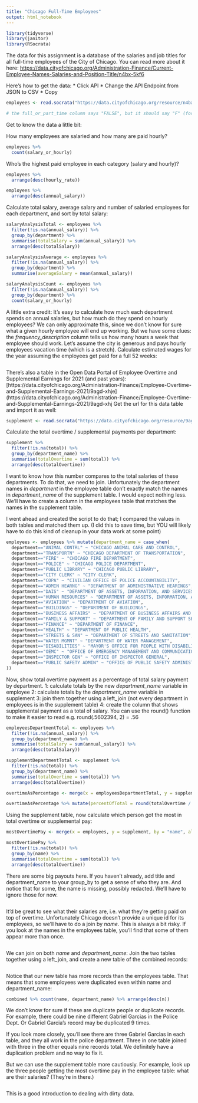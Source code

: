 ```yaml
---
title: "Chicago Full-Time Employees"
output: html_notebook
---
```


```r
library(tidyverse)
library(janitor)
library(RSocrata)
```

The data for this assignment is a database of the salaries and job titles for all full-time employees of the City of Chicago. You can read more about it here: [https://data.cityofchicago.org/Administration-Finance/Current-Employee-Names-Salaries-and-Position-Title/n4bx-5kf6](https://data.cityofchicago.org/Administration-Finance/Current-Employee-Names-Salaries-and-Position-Title/n4bx-5kf6)

Here's how to get the data:
  * Click API
  * Change the API Endpoint from JSON to CSV
  * Copy

```r
employees <- read.socrata("https://data.cityofchicago.org/resource/n4bx-5kf6.csv")

# the full_or_part_time column says "FALSE", but it should say "F" (for full time--because these are all full-time employees)
```

Get to know the data a little bit:

How many employees are salaried and how many are paid hourly? 
```r
employees %>%
  count(salary_or_hourly)

```

Who's the highest paid employee in each category (salary and hourly)?
```r
employees %>%
  arrange(desc(hourly_rate))

employees %>%
  arrange(desc(annual_salary))
```

Calculate total salary, average salary and number of salaried employees for each department, and sort by total salary: 
```r
salaryAnalysisTotal <- employees %>%
  filter(!is.na(annual_salary)) %>%
  group_by(department) %>%
  summarise(totalSalary = sum(annual_salary)) %>%
  arrange(desc(totalSalary))

salaryAnalysisAverage <- employees %>%
  filter(!is.na(annual_salary)) %>%
  group_by(department) %>%
  summarise(averageSalary = mean(annual_salary))

salaryAnalysisCount <- employees %>%
  filter(!is.na(annual_salary)) %>%
  group_by(department) %>%
  count(salary_or_hourly)
```

A little extra credit:
It's easy to calculate how much each department spends on annual salaries, but how much do they spend on hourly employees? We can only approximate this, since we don't know for sure what a given hourly employee will end up working. But we have some clues: the *frequency_description* column tells us how many hours a week that employee should work. Let's assume the city is generous and pays hourly employees vacation time (which is a stretch). Calculate estimated wages for the year assuming the employees get paid for a full 52 weeks:
```r

```

There's also a table in the Open Data Portal of Employee Overtime and Supplemental Earnings for 2021 (and past years): 
[https://data.cityofchicago.org/Administration-Finance/Employee-Overtime-and-Supplemental-Earnings-2021/9agd-xhje](https://data.cityofchicago.org/Administration-Finance/Employee-Overtime-and-Supplemental-Earnings-2021/9agd-xhj
Get the url for this data table and import it as well:
```r
supplement <- read.socrata("https://data.cityofchicago.org/resource/9agd-xhje.csv")
```

Calculate the total overtime / supplemental payments per department: 
```r
supplement %>%
  filter(!is.na(total)) %>%
  group_by(department_name) %>%
  summarise(totalOvertime = sum(total)) %>%
  arrange(desc(totalOvertime))
```
I want to know how this number compares to the total salaries of these departments. To do that, we need to join. 
Unfortunately the department names in *department* in the employee table don't exactly match the names in *department_name* of the supplement table. I would expect nothing less. We'll have to create a column in the employees table that matches the names in the supplement table.

I went ahead and created the script to do that; I compared the values in both tables and matched them up.
(I did this to save time, but YOU will likely have to do this kind of cleanup in your data work at some point)
```r
employees <- employees %>% mutate(department_name = case_when(
  department=="ANIMAL CONTRL" ~ "CHICAGO ANIMAL CARE AND CONTROL",
  department=="TRANSPORTN" ~ "CHICAGO DEPARTMENT OF TRANSPORTATION",
  department=="FIRE" ~ "CHICAGO FIRE DEPARTMENT",
  department=="POLICE" ~ "CHICAGO POLICE DEPARTMENT",
  department=="PUBLIC LIBRARY" ~ "CHICAGO PUBLIC LIBRARY",
  department=="CITY CLERK" ~ "CITY CLERK",
  department=="COPA" ~ "CIVILIAN OFFICE OF POLICE ACCOUNTABILITY",
  department=="ADMIN HEARNG" ~ "DEPARTMENT OF ADMINISTRATIVE HEARINGS",
  department=="DAIS" ~ "DEPARTMENT OF ASSETS, INFORMATION, AND SERVICES",
  department=="HUMAN RESOURCES" ~ "DEPARTMENT OF ASSETS, INFORMATION, AND SERVICES",
  department=="AVIATION" ~ "DEPARTMENT OF AVIATION",
  department=="BUILDINGS" ~ "DEPARTMENT OF BUILDINGS",
  department=="BUSINESS AFFAIRS" ~ "DEPARTMENT OF BUSINESS AFFAIRS AND CONSUMER PROTECTION",
  department=="FAMILY & SUPPORT" ~ "DEPARTMENT OF FAMILY AND SUPPORT SERVICES",
  department=="FINANCE" ~ "DEPARTMENT OF FINANCE",
  department=="HEALTH" ~ "DEPARTMENT OF PUBLIC HEALTH",
  department=="STREETS & SAN" ~ "DEPARTMENT OF STREETS AND SANITATION",
  department=="WATER MGMNT" ~ "DEPARTMENT OF WATER MANAGEMENT",
  department=="DISABILITIES" ~ "MAYOR'S OFFICE FOR PEOPLE WITH DISABILITIES",
  department=="OEMC" ~ "OFFICE OF EMERGENCY MANAGEMENT AND COMMUNICATIONS",
  department=="INSPECTOR GEN" ~ "OFFICE OF INSPECTOR GENERAL",
  department=="PUBLIC SAFETY ADMIN" ~ "OFFICE OF PUBLIC SAFETY ADMINISTRATION",
))
```

Now, show total overtime payment as a percentage of total salary payment by department.
1: calculate totals by the new *department_name* variable in employee
2: calculate totals by the *department_name* variable in supplement
3: join them together using a left_join (not every department in employees is in the supplement table)
4: create the column that shows supplemental payment as a total of salary. You can use the round() function to make it easier to read
e.g. round(.5602394, 2) = .56
```r
employeesDepartmentTotal <- employees %>%
  filter(!is.na(annual_salary)) %>%
  group_by(department_name) %>%
  summarise(totalSalary = sum(annual_salary)) %>%
  arrange(desc(totalSalary))

supplementDepartmentTotal <- supplement %>%
  filter(!is.na(total)) %>%
  group_by(department_name) %>%
  summarise(totalOvertime = sum(total)) %>%
  arrange(desc(totalOvertime))

overtimeAsPercentage <- merge(x = employeesDepartmentTotal, y = supplementDepartmentTotal, by = "department_name", all.x = TRUE)

overtimeAsPercentage %>% mutate(percentOfTotal = round(totalOvertime / totalSalary, 4)*100)
```

Using the supplement table, now calculate which person got the most in total overtime or supplemental pay:
```r
mostOvertimePay <- merge(x = employees, y = supplement, by = "name", all.x = TRUE)

mostOvertimePay %>% 
  filter(!is.na(total)) %>%
  group_by(name) %>%
  summarise(totalOvertime = sum(total)) %>%
  arrange(desc(totalOvertime))
```

There are some big payouts here. If you haven't already, add title and department_name to your group_by to get a sense of who they are.
And notice that for some, the name is missing, possibly redacted. We'll have to ignore those for now.
```r

```

It'd be great to see what their salaries are, i.e. what they're getting paid on top of overtime. 
Unfortunately Chicago doesn't provide a unique id for its employees, so we'll have to do a join by *name*.
This is always a bit risky. If you look at the names in the employees table, you'll find that some of them appear more than once. 
```r

```


We can join on both *name* and *department_name*:
Join the two tables together using a left_join, and create a new table of the combined records:
```r

```

Notice that our new table has more records than the employees table. That means that some employees were duplicated even within name and department_name:
```r
combined %>% count(name, department_name) %>% arrange(desc(n))
```
We don't know for sure if these are duplicate people or duplicate records. For example, there could be nine different Gabriel Garcias in the Police Dept. Or Gabriel Garcia's record may be duplicated 9 times.

If you look more closely, you'll see there are three Gabriel Garcias in each table, and they all work in the police department. Three in one table joined with three in the other equals nine records total. We definitely have a duplication problem and no way to fix it. 

But we can use the supplement table more cautiously. 
For example, look up the three people getting the most overtime pay in the employee table: what are their salaries? 
(They're in there.)
```r

```

This is a good introduction to dealing with dirty data.